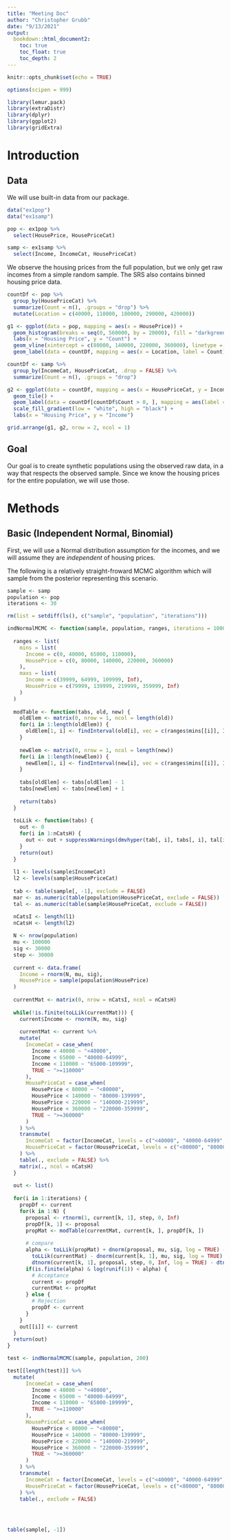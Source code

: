 ```yaml
---
title: "Meeting Doc"
author: "Christopher Grubb"
date: "9/13/2021"
output: 
  bookdown::html_document2:
    toc: true
    toc_float: true
    toc_depth: 2
---
```


```r
knitr::opts_chunk$set(echo = TRUE)

options(scipen = 999)

library(lemur.pack)
library(extraDistr)
library(dplyr)
library(ggplot2)
library(gridExtra)
```

# Introduction

## Data

We will use built-in data from our package.

```r
data("ex1pop")
data("ex1samp")

pop <- ex1pop %>%
  select(HousePrice, HousePriceCat)

samp <- ex1samp %>%
  select(Income, IncomeCat, HousePriceCat)
```

We observe the housing prices from the full population, but we only get raw incomes from a simple random sample. The SRS also contains binned housing price data.

```r
countDf <- pop %>% 
  group_by(HousePriceCat) %>%
  summarize(Count = n(), .groups = "drop") %>%
  mutate(Location = c(40000, 110000, 180000, 290000, 420000))

g1 <- ggplot(data = pop, mapping = aes(x = HousePrice)) + 
  geom_histogram(breaks = seq(0, 560000, by = 20000), fill = "darkgreen", alpha = 0.5) + 
  labs(x = "Housing Price", y = "Count") + 
  geom_vline(xintercept = c(80000, 140000, 220000, 360000), linetype = "dashed") + 
  geom_label(data = countDf, mapping = aes(x = Location, label = Count), y = 100)

countDf <- samp %>%
  group_by(IncomeCat, HousePriceCat, .drop = FALSE) %>%
  summarize(Count = n(), .groups = "drop")

g2 <- ggplot(data = countDf, mapping = aes(x = HousePriceCat, y = IncomeCat, fill = Count)) + 
  geom_tile() + 
  geom_label(data = countDf[countDf$Count > 0, ], mapping = aes(label = Count), fill = "white") + 
  scale_fill_gradient(low = "white", high = "black") + 
  labs(x = "Housing Price", y = "Income")

grid.arrange(g1, g2, nrow = 2, ncol = 1)
```

## Goal

Our goal is to create synthetic populations using the observed raw data, in a way that respects the observed sample. Since we know the housing prices for the entire population, we will use those. 

# Methods

## Basic (Independent Normal, Binomial)

First, we will use a Normal distribution assumption for the incomes, and we will assume they are *independent* of housing prices.

\begin{align*}
X_c &= (I_c, H_c) \\
X &= (I, H) \\
H &\sim F(h) \\
I &\sim Norm(\mu, \sigma^2)
\end{align*}

The following is a relatively straight-froward MCMC algorithm which will sample from the posterior representing this scenario.

```r
sample <- samp
population <- pop
iterations <- 30

rm(list = setdiff(ls(), c("sample", "population", "iterations")))
```


```r
indNormalMCMC <- function(sample, population, ranges, iterations = 1000) {
  
  ranges <- list(
    mins = list(
      Income = c(0, 40000, 65000, 110000),
      HousePrice = c(0, 80000, 140000, 220000, 360000)
    ),
    maxs = list(
      Income = c(39999, 64999, 109999, Inf),
      HousePrice = c(79999, 139999, 219999, 359999, Inf)
    )
  )
  
  modTable <- function(tabs, old, new) {
    oldElem <- matrix(0, nrow = 1, ncol = length(old))
    for(i in 1:length(oldElem)) {
      oldElem[1, i] <- findInterval(old[i], vec = c(ranges$mins[[i]], Inf), all.inside = TRUE)
    }
    
    newElem <- matrix(0, nrow = 1, ncol = length(new))
    for(i in 1:length(newElem)) {
      newElem[1, i] <- findInterval(new[i], vec = c(ranges$mins[[i]], Inf), all.inside = TRUE)
    }
    
    tabs[oldElem] <- tabs[oldElem] - 1
    tabs[newElem] <- tabs[newElem] + 1
    
    return(tabs)
  }
  
  toLLik <- function(tabs) {
    out <- 0
    for(i in 1:nCatsH) {
      out <- out + suppressWarnings(dmvhyper(tab[, i], tabs[, i], tal[i], log = TRUE))
    }
    return(out)
  }
  
  l1 <- levels(sample$IncomeCat)
  l2 <- levels(sample$HousePriceCat)
  
  tab <- table(sample[, -1], exclude = FALSE)
  mar <- as.numeric(table(population$HousePriceCat, exclude = FALSE))
  tal <- as.numeric(table(sample$HousePriceCat, exclude = FALSE))

  nCatsI <- length(l1)
  nCatsH <- length(l2)
  
  N <- nrow(population)
  mu <- 100000
  sig <- 30000
  step <- 30000
  
  current <- data.frame(
    Income = rnorm(N, mu, sig),
    HousePrice = sample(population$HousePrice)
  )
  
  currentMat <- matrix(0, nrow = nCatsI, ncol = nCatsH)
  
  while(!is.finite(toLLik(currentMat))) {
    current$Income <- rnorm(N, mu, sig)
    
    currentMat <- current %>%
    mutate(
      IncomeCat = case_when(
        Income < 40000 ~ "<40000",
        Income < 65000 ~ "40000-64999",
        Income < 110000 ~ "65000-109999",
        TRUE ~ ">=110000"
      ),
      HousePriceCat = case_when(
        HousePrice < 80000 ~ "<80000",
        HousePrice < 140000 ~ "80000-139999",
        HousePrice < 220000 ~ "140000-219999",
        HousePrice < 360000 ~ "220000-359999",
        TRUE ~ ">=360000"
      )
    ) %>%
    transmute(
      IncomeCat = factor(IncomeCat, levels = c("<40000", "40000-64999", "65000-109999", ">=110000")),
      HousePriceCat = factor(HousePriceCat, levels = c("<80000", "80000-139999", "140000-219999", "220000-359999", ">=360000"))
    ) %>%
    table(., exclude = FALSE) %>%
    matrix(., ncol = nCatsH)
  }
  
  out <- list()
  
  for(i in 1:iterations) {
    propDf <- current
    for(k in 1:N) {
      proposal <- rtnorm(1, current[k, 1], step, 0, Inf)
      propDf[k, 1] <- proposal
      propMat <- modTable(currentMat, current[k, ], propDf[k, ])
    
      # compare
      alpha <- toLLik(propMat) + dnorm(proposal, mu, sig, log = TRUE) - 
        toLLik(currentMat) - dnorm(current[k, 1], mu, sig, log = TRUE) + 
        dtnorm(current[k, 1], proposal, step, 0, Inf, log = TRUE) - dtnorm(proposal, current[k, 1], step, 0, Inf, log = TRUE)
      if(is.finite(alpha) & log(runif(1)) < alpha) {
        # Acceptance
        current <- propDf
        currentMat <- propMat
      } else {
        # Rejection
        propDf <- current
      }
    }
    out[[i]] <- current
  }
  return(out)
}
```

```r
test <- indNormalMCMC(sample, population, 200)

test[[length(test)]] %>%
  mutate(
      IncomeCat = case_when(
        Income < 40000 ~ "<40000",
        Income < 65000 ~ "40000-64999",
        Income < 110000 ~ "65000-109999",
        TRUE ~ ">=110000"
      ),
      HousePriceCat = case_when(
        HousePrice < 80000 ~ "<80000",
        HousePrice < 140000 ~ "80000-139999",
        HousePrice < 220000 ~ "140000-219999",
        HousePrice < 360000 ~ "220000-359999",
        TRUE ~ ">=360000"
      )
    ) %>%
    transmute(
      IncomeCat = factor(IncomeCat, levels = c("<40000", "40000-64999", "65000-109999", ">=110000")),
      HousePriceCat = factor(HousePriceCat, levels = c("<80000", "80000-139999", "140000-219999", "220000-359999", ">=360000"))
    ) %>%
    table(., exclude = FALSE)


  
```
```r
table(sample[, -1])
```


